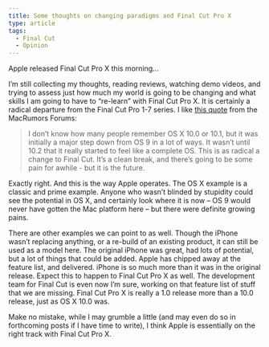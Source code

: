 ```yaml
---
title: Some thoughts on changing paradigms and Final Cut Pro X
type: article
tags:
  - Final Cut
  - Opinion
---
```


Apple released Final Cut Pro X this morning…

I’m still collecting my thoughts, reading reviews, watching demo videos, and trying to assess just how much my world is going to be changing and what skills I am going to have to “re-learn” with Final Cut Pro X. It is certainly a radical departure from the Final Cut Pro 1-7 series. I like [this quote](http://forums.macrumors.com/showpost.php?p=12804689&postcount=23) from the MacRumors Forums:

> I don’t know how many people remember OS X 10.0 or 10.1, but it was initially a major step down from OS 9 in a lot of ways. It wasn’t until 10.2 that it really started to feel like a complete OS. This is as radical a change to Final Cut. It’s a clean break, and there’s going to be some pain for awhile - but it is the future.

Exactly right. And this is the way Apple operates. The OS X example is a classic and prime example. Anyone who wasn’t blinded by stupidity could see the potential in OS X, and certainly look where it is now – OS 9 would never have gotten the Mac platform here – but there were definite growing pains.

There are other examples we can point to as well. Though the iPhone wasn’t replacing anything, or a re-build of an existing product, it can still be used as a model here. The original iPhone was great, had lots of potential, but a lot of things that could be added. Apple has chipped away at the feature list, and delivered. iPhone is so much more than it was in the original release. Expect this to happen to Final Cut Pro X as well. The development team for Final Cut is even now I’m sure, working on that feature list of stuff that we are missing. Final Cut Pro X is really a 1.0 release more than a 10.0 release, just as OS X 10.0 was.

Make no mistake, while I may grumble a little (and may even do so in forthcoming posts if I have time to write), I think Apple is essentially on the right track with Final Cut Pro X.
